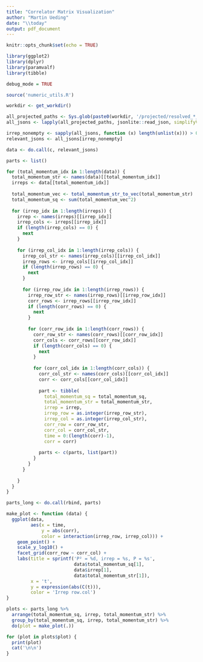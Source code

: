 ```yaml
---
title: "Correlator Matrix Visualization"
author: "Martin Ueding"
date: "\\today"
output: pdf_document
---
```


```r
knitr::opts_chunk$set(echo = TRUE)

library(ggplot2)
library(dplyr)
library(paramvalf)
library(tibble)

debug_mode = TRUE
```

```r
source('numeric_utils.R')

workdir <- get_workdir()
```

```r
all_projected_paths <- Sys.glob(paste0(workdir, '/projected/resolved_*_*_2552.js'))
all_jsons <- lapply(all_projected_paths, jsonlite::read_json, simplifyVector = TRUE)
```

```r
irrep_nonempty <- sapply(all_jsons, function (x) length(unlist(x))) > 0
relevant_jsons <- all_jsons[irrep_nonempty]
```

```r
data <- do.call(c, relevant_jsons)
```

```r
parts <- list()

for (total_momentum_idx in 1:length(data)) {
  total_momentum_str <- names(data)[[total_momentum_idx]]
  irreps <- data[[total_momentum_idx]]
  
  total_momentum_vec <- total_momentum_str_to_vec(total_momentum_str)
  total_momentum_sq <- sum(total_momentum_vec^2)
  
  for (irrep_idx in 1:length(irreps)) {
    irrep <- names(irreps)[[irrep_idx]]
    irrep_cols <- irreps[[irrep_idx]]
    if (length(irrep_cols) == 0) {
      next
    }
    
    for (irrep_col_idx in 1:length(irrep_cols)) {
      irrep_col_str <- names(irrep_cols)[[irrep_col_idx]]
      irrep_rows <- irrep_cols[[irrep_col_idx]]
      if (length(irrep_rows) == 0) {
        next
      }
      
      for (irrep_row_idx in 1:length(irrep_rows)) {
        irrep_row_str <- names(irrep_rows)[[irrep_row_idx]]
        corr_rows <- irrep_rows[[irrep_row_idx]]
        if (length(corr_rows) == 0) {
          next
        }
        
        for (corr_row_idx in 1:length(corr_rows)) {
          corr_row_str <- names(corr_rows)[[corr_row_idx]]
          corr_cols <- corr_rows[[corr_row_idx]]
          if (length(corr_cols) == 0) {
            next
          }
          
          for (corr_col_idx in 1:length(corr_cols)) {
            corr_col_str <- names(corr_cols)[[corr_col_idx]]
            corr <- corr_cols[[corr_col_idx]]
            
            part <- tibble(
              total_momentum_sq = total_momentum_sq,
              total_momentum_str = total_momentum_str,
              irrep = irrep,
              irrep_row = as.integer(irrep_row_str),
              irrep_col = as.integer(irrep_col_str),
              corr_row = corr_row_str,
              corr_col = corr_col_str,
              time = 0:(length(corr)-1),
              corr = corr)
            
            parts <- c(parts, list(part))
          }
        }
      }
      
    }
  }
}
```

```r
parts_long <- do.call(rbind, parts)
```

```r
make_plot <- function (data) {
  ggplot(data,
         aes(x = time,
             y = abs(corr),
             color = interaction(irrep_row, irrep_col))) +
    geom_point() +
    scale_y_log10() +
    facet_grid(corr_row ~ corr_col) +
    labs(title = sprintf('P² = %d, irrep = %s, P = %s',
                         data$total_momentum_sq[1],
                         data$irrep[1],
                         data$total_momentum_str[1]),
         x = 't',
         y = expression(abs(C(t))),
         color = 'Irrep row.col')
}

plots <- parts_long %>%
  arrange(total_momentum_sq, irrep, total_momentum_str) %>%
  group_by(total_momentum_sq, irrep, total_momentum_str) %>%
  do(plot = make_plot(.))

for (plot in plots$plot) {
  print(plot)
  cat('\n\n')
}
```

